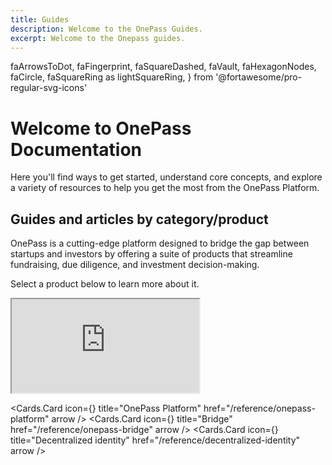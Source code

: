 ```yaml
---
title: Guides
description: Welcome to the OnePass Guides.
excerpt: Welcome to the Onepass guides.
---
```

  faArrowsToDot,
  faFingerprint,
  faSquareDashed,
  faVault,
  faHexagonNodes,
  faCircle,
  faSquareRing as lightSquareRing,
} from '@fortawesome/pro-regular-svg-icons'


# Welcome to OnePass Documentation

Here you'll find ways to get started, understand core concepts, and explore a variety of resources to help you get the most from the OnePass Platform.

## Guides and articles by category/product

OnePass is a cutting-edge platform designed to bridge the gap between startups and investors by offering a suite of products that streamline fundraising, due diligence, and investment decision-making.

Select a product below to learn more about it.

<iframe class="w-full aspect-video" src="https://app.storylane.io/demo/ep1edbvvbjv7?embed=inline" allow="fullscreen"></iframe>

<Cards>

  <Cards.Card
    icon={<FontAwesomeIcon
          icon={faSquareRing}
        />}
    title="OnePass Platform"
    href="/reference/onepass-platform"
    arrow
  />
  <Cards.Card
    icon={<FontAwesomeIcon
          icon={faCirclesOverlap}
        />}
    title="Bridge"
    href="/reference/onepass-bridge"
    arrow
  />
  <Cards.Card
    icon={<FontAwesomeIcon
          icon={lightSquareRing}
        />}
    title="Decentralized identity"
    href="/reference/decentralized-identity"
    arrow
  />
</Cards>
